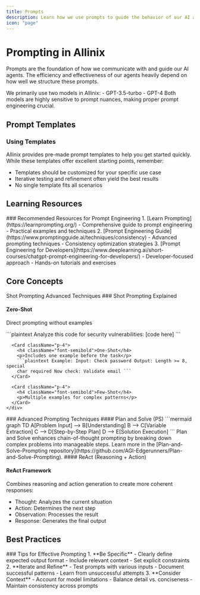 ```yaml
---
title: Prompts
description: Learn how we use prompts to guide the behavior of our AI agents
icon: "page"
---
```



# Prompting in Allinix

Prompts are the foundation of how we communicate with and guide our AI agents. The efficiency and effectiveness of our agents heavily depend on how well we structure these prompts.

<Callout type="info">
  We primarily use two models in Allinix: - GPT-3.5-turbo - GPT-4 Both models
  are highly sensitive to prompt nuances, making proper prompt engineering
  crucial.
</Callout>

## Prompt Templates

<Card>
  <div className="p-6">
    <h3 className="font-semibold mb-2">Using Templates</h3>
    <p>
      Allinix provides pre-made prompt templates to help you get started
      quickly. While these templates offer excellent starting points, remember:
    </p>
    <ul className="list-disc pl-6 mt-2">
      <li>Templates should be customized for your specific use case</li>
      <li>Iterative testing and refinement often yield the best results</li>
      <li>No single template fits all scenarios</li>
    </ul>
  </div>
</Card>

## Learning Resources

<Card className="mt-6">
  <div className="p-6">
    ### Recommended Resources for Prompt Engineering 1. [Learn
    Prompting](https://learnprompting.org/) - Comprehensive guide to prompt
    engineering - Practical examples and techniques 2. [Prompt Engineering
    Guide](https://www.promptingguide.ai/techniques/consistency) - Advanced
    prompting techniques - Consistency optimization strategies 3. [Prompt
    Engineering for
    Developers](https://www.deeplearning.ai/short-courses/chatgpt-prompt-engineering-for-developers/)
    - Developer-focused approach - Hands-on tutorials and exercises
  </div>
</Card>

## Core Concepts

<Tabs defaultValue="shot-prompting">
  <TabsList>
    <TabsTrigger value="shot-prompting">Shot Prompting</TabsTrigger>
    <TabsTrigger value="techniques">Advanced Techniques</TabsTrigger>
  </TabsList>

  <TabsContent value="shot-prompting">
    ### Shot Prompting Explained
    <div className="grid grid-cols-1 md:grid-cols-2 gap-4 mt-4">
      <Card className="p-4">
        <h4 className="font-semibold">Zero-Shot</h4>
        <p>Direct prompting without examples</p>
        ```plaintext Analyze this code for security vulnerabilities: [code here]
        ```
      </Card>

      <Card className="p-4">
        <h4 className="font-semibold">One-Shot</h4>
        <p>Includes one example before the task</p>
        ```plaintext Example: Input: Check password Output: Length >= 8, special
        char required Now check: Validate email ```
      </Card>

      <Card className="p-4">
        <h4 className="font-semibold">Few-Shot</h4>
        <p>Multiple examples for complex patterns</p>
      </Card>
    </div>

  </TabsContent>

  <TabsContent value="techniques">
    ### Advanced Prompting Techniques #### Plan and Solve (PS) ```mermaid graph
    TD A[Problem Input] --> B[Understanding] B --> C[Variable Extraction] C -->
    D[Step-by-Step Plan] D --> E[Solution Execution] ```
    <Callout type="info">
      Plan and Solve enhances chain-of-thought prompting by breaking down
      complex problems into manageable steps. Learn more in the
      [Plan-and-Solve-Prompting
      repository](https://github.com/AGI-Edgerunners/Plan-and-Solve-Prompting).
    </Callout>
    #### ReAct (Reasoning + Action)
    <Card className="p-4 mt-4">
      <h4 className="font-semibold">ReAct Framework</h4>
      <p>
        Combines reasoning and action generation to create more coherent
        responses:
      </p>
      <ul className="list-disc pl-6">
        <li>Thought: Analyzes the current situation</li>
        <li>Action: Determines the next step</li>
        <li>Observation: Processes the result</li>
        <li>Response: Generates the final output</li>
      </ul>
    </Card>
  </TabsContent>
</Tabs>

## Best Practices

<Card>
  <div className="p-6 space-y-4">
    ### Tips for Effective Prompting 1. **Be Specific** - Clearly define
    expected output format - Include relevant context - Set explicit constraints
    2. **Iterate and Refine** - Test prompts with various inputs - Document
    successful patterns - Learn from unsuccessful attempts 3. **Consider
    Context** - Account for model limitations - Balance detail vs. conciseness -
    Maintain consistency across prompts
  </div>
</Card>
